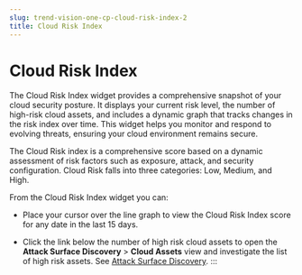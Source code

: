 ```yaml
---
slug: trend-vision-one-cp-cloud-risk-index-2
title: Cloud Risk Index
---
```

# Cloud Risk Index

The Cloud Risk Index widget provides a comprehensive snapshot of your cloud security posture. It displays your current risk level, the number of high-risk cloud assets, and includes a dynamic graph that tracks changes in the risk index over time. This widget helps you monitor and respond to evolving threats, ensuring your cloud environment remains secure.

The Cloud Risk index is a comprehensive score based on a dynamic assessment of risk factors such as exposure, attack, and security configuration. Cloud Risk falls into three categories: Low, Medium, and High.

From the Cloud Risk Index widget you can:

- Place your cursor over the line graph to view the Cloud Risk Index score for any date in the last 15 days.

- Click the link below the number of high risk cloud assets to open the **Attack Surface Discovery** \> **Cloud Assets** view and investigate the list of high risk assets. See [Attack Surface Discovery](attack-surface-discovery.mdx).
:::
